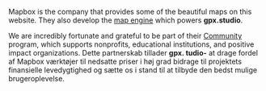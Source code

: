 Mapbox is the company that provides some of the beautiful maps on this website.
They also develop the <a href="https://github.com/mapbox/mapbox-gl-js" target="_blank">map engine</a> which powers **gpx.studio**.

We are incredibly fortunate and grateful to be part of their <a href="https://mapbox.com/community" target="_blank">Community</a> program, which supports nonprofits, educational institutions, and positive impact organizations.
Dette partnerskab tillader **gpx. tudio-** at drage fordel af Mapbox værktøjer til nedsatte priser i høj grad bidrage til projektets finansielle levedygtighed og sætte os i stand til at tilbyde den bedst mulige brugeroplevelse.
